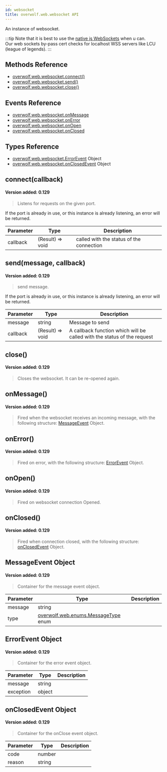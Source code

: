 ```yaml
---
id: websocket
title: overwolf.web.websocket API
---
```


An instance of websocket.

:::tip
Note that it is best to use the [native js WebSockets](https://developer.mozilla.org/en-US/docs/Web/API/Websockets_API) when u can.  
Our web sockets by-pass cert checks for localhost WSS servers like LCU (league of legends).
:::

## Methods Reference

* [overwolf.web.websocket.connect()](#connectcallback)
* [overwolf.web.websocket.send()](#sendmessage-callback)
* [overwolf.web.websocket.close()](#close)

## Events Reference

* [overwolf.web.websocket.onMessage](#onmessage)
* [overwolf.web.websocket.onError](#onerror)
* [overwolf.web.websocket.onOpen](#onopen)
* [overwolf.web.websocket.onClosed](#onclosed)

## Types Reference

* [overwolf.web.websocket.ErrorEvent](#errorevent-object) Object
* [overwolf.web.websocket.onClosedEvent](#onclosedevent-object) Object

## connect(callback)
#### Version added: 0.129

> Listens for requests on the given port.

If the port is already in use, or this instance is already listening, an error will be returned.

Parameter | Type                       | Description                                |
--------- | ---------------------------| ------------------------------------------ |
callback  | (Result) => void           | called with the status of the connection   |


## send(message, callback)
#### Version added: 0.129

> send message.

If the port is already in use, or this instance is already listening, an error will be returned.

Parameter | Type                       | Description                                                                |
--------- | ---------------------------| -------------------------------------------------------------------------- |
message	  | string                     | Message to send                                                            |
callback  | (Result) => void           | A callback function which will be called with the status of the request    |

## close()
#### Version added: 0.129

> Closes the websocket. It can be re-opened again.

## onMessage()
#### Version added: 0.129

> Fired when the websocket receives an incoming message, with the following structure: [MessageEvent](#messageevent-object) Object.

## onError()
#### Version added: 0.129

> Fired on error, with the following structure: [ErrorEvent](#errorevent-object) Object.

## onOpen()
#### Version added: 0.129

> Fired on websocket connection Opened.

## onClosed()
#### Version added: 0.129

> Fired when connection closed, with the following structure: [onClosedEvent](#onclosedevent-object) Object.

## MessageEvent Object
#### Version added: 0.129

> Container for the message event object.

Parameter | Type                 | Description                          |
--------- | ---------------------| ------------------------------------ |
message   | string               |                                      |
type      | [overwolf.web.enums.MessageType](../web#messagetype-enum) enum |                 |

## ErrorEvent Object
#### Version added: 0.129

> Container for the error event object.

Parameter | Type                 | Description                          |
--------- | ---------------------| ------------------------------------ |
message   | string               |                                      |
exception | object               |                                      |

## onClosedEvent Object
#### Version added: 0.129

> Container for the onClose event object.

Parameter | Type                 | Description                          |
--------- | ---------------------| ------------------------------------ |
code      | number               |                                      |
reason    | string               |                                      |
